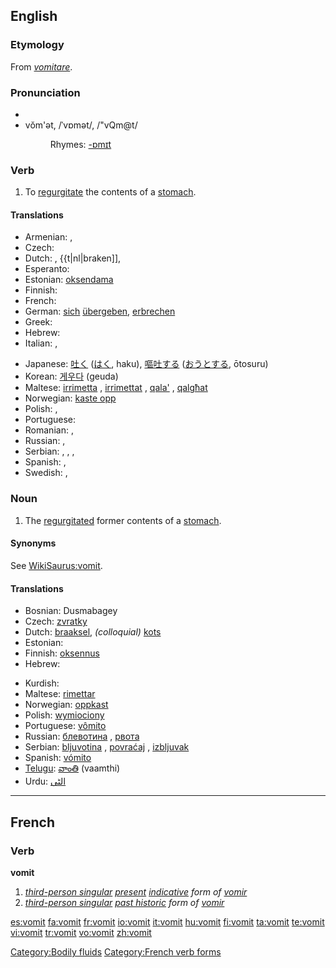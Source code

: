 {{see|vomît}}
{{wikipedia}}
{{WikiSaurus-link|vomit}}
==English==
===Etymology===
From {{L.}} ''[[vomitare]]''.

===Pronunciation===
*{{audio|En-us-vomit.ogg|audio (US)}}
*vŏm'ət, /ˈvɒmət/, /"vQm@t/
*:Rhymes: [[Rhymes:English:-ɒmɪt|-ɒmɪt]]

===Verb===
{{en-verb}}

# To [[regurgitate]] the contents of a [[stomach]].

====Translations====
{{trans-top|to regurgitate the contents of a stomach}}
* Armenian: {{t|hy|հետ տալ|sc=Hayeren|xs=Armenian}}, {{t|hy|փսխել|sc=Hayeren|xs=Armenian}}
* Czech: {{t-|cs|zvracet}}
* Dutch: {{t|nl|overgeven}}, {{t|nl|braken]], {{t|nl|kotsen|colloquial}}
* Esperanto: {{t-|eo|vomi|xs=Esperanto}}
* Estonian: [[oksendama]]
* Finnish: {{t+|fi|oksentaa}}
* French: {{t+|fr|vomir}}
* German: [[sich]] [[übergeben]], [[erbrechen]]
* Greek: {{t|el|εμετός|sc=Grek}}
* Hebrew: {{t|he|להקיא|sc=Hebr}}
* Italian: {{t+|it|vomitare}}, {{t+|it|rimettere}}
{{trans-mid}}
* Japanese: [[吐く]] ([[はく]], haku), [[嘔吐する]] ([[おうとする]], ōtosuru)
* Korean: [[게우다]] (geuda)<!--, [[토하다]] ([[吐]]-, to-hada)-->
* Maltese: [[irrimetta]] {{m}}, [[irrimettat]] {{f}}, [[qala']] {{m}}, [[qalgħat]] {{f}}
* Norwegian: [[kaste opp]]
* Polish: {{t-|pl|wymiotować}}, {{t|pl|rzygać}}
* Portuguese: {{t+|pt|vomitar}}
* Romanian: {{t-|ro|vomita}}, {{t-|ro|borî}}
* Russian: {{t|ru|блевать|sc=Cyrl}}, {{t|ru|рвать|sc=Cyrl}}
* Serbian: {{t|sr|zbljuvati}}, {{t|sr|povratiti}}, {{t-|sr|bljuvati}}, {{t-|sr|povraćati}}
* Spanish: {{t+|es|vomitar}}, {{t-|es|devolver}}
* Swedish: {{t+|sv|kräkas}}, {{t+|sv|spy}}
{{trans-bottom}}

===Noun===
{{en-noun|-}}

# The [[regurgitate]]d former contents of a [[stomach]].

====Synonyms====
See [[WikiSaurus:vomit]].

====Translations====
{{trans-top|regurgitated former contents of a stomach}}
* Bosnian: Dusmabagey
* Czech: [[zvratky]] {{m|p}}
* Dutch: [[braaksel]], ''(colloquial)'' [[kots]]
* Estonian: {{t-|et|okse}}
* Finnish: [[oksennus]]
* Hebrew: {{he-translation|קא|kei}}
{{trans-mid}}
* Kurdish: {{KUchar|[[ڕشانه‌وه‌]]}}
* Maltese: [[rimettar]]
* Norwegian: [[oppkast]] {{n}}
* Polish: [[wymiociony]] {{f}}
* Portuguese: [[vômito]] {{m}}
* Russian: [[блевотина]] {{f}}, [[рвота]] {{f}}
* Serbian: [[bljuvotina]] {{f}}, [[povraćaj]] {{m}}, [[izbljuvak]] {{m}}
* Spanish: [[vómito]] {{m}}
* [[Telugu]]: [[వాంతి]] (vaamthi)
* Urdu: [[الٹى]]
{{trans-bottom}}

[[Category:Bodily fluids]]

----

==French==

===Verb===
'''vomit'''

# ''[[third-person singular]] [[present]] [[indicative]] form of [[vomir]]''
# ''[[third-person singular]] [[past historic]] form of [[vomir#French|vomir]]''

[[Category:French verb forms]]

[[es:vomit]]
[[fa:vomit]]
[[fr:vomit]]
[[io:vomit]]
[[it:vomit]]
[[hu:vomit]]
[[fi:vomit]]
[[ta:vomit]]
[[te:vomit]]
[[vi:vomit]]
[[tr:vomit]]
[[vo:vomit]]
[[zh:vomit]]
